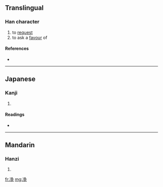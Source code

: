 ==Translingual==

===Han character===
{{Han char|rn=15|rad=冫|as=07|sn=9|four=|canj=戈一弓日山 (IMNAU)}}

# to [[request]]
# to ask a [[favour]] of

====References====
* {{Han ref|kx=0132.311|dkj=01654|hdz=10299.080|uh=51C2|ud=20930}}

----

==Japanese==

===Kanji===
{{ja-kanji|grade=|rs=冫07}}

# {{defn|Japanese}}

====Readings====
* {{ja-readings|on=[[ばい]] (bai)|kun=}}

----

==Mandarin==

===Hanzi===
{{cmn-hanzi|pin=[[měi]] ([[mei3]])|wg=mei<sup>3</sup>}}

# {{defn|Mandarin}}

[[fr:凂]]
[[mg:凂]]